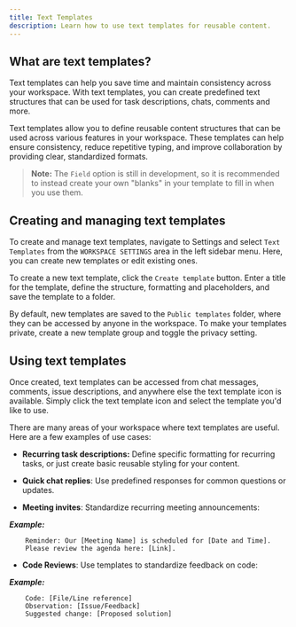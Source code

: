 ```yaml
---
title: Text Templates
description: Learn how to use text templates for reusable content.
---
```


## What are text templates?

Text templates can help you save time and maintain consistency across your workspace. With text templates, you can create predefined text structures that can be used for task descriptions, chats, comments and more.

Text templates allow you to define reusable content structures that can be used across various features in your workspace. These templates can help ensure consistency, reduce repetitive typing, and improve collaboration by providing clear, standardized formats.

> **Note:** The `Field` option is still in development, so it is recommended to instead create your own "blanks" in your template to fill in when you use them.

## Creating and managing text templates

To create and manage text templates, navigate to Settings and select `Text Templates` from the `WORKSPACE SETTINGS` area in the left sidebar menu. Here, you can create new templates or edit existing ones.

To create a new text template, click the `Create template` button. Enter a title for the template, define the structure, formatting and placeholders, and save the template to a folder.

By default, new templates are saved to the `Public templates` folder, where they can be accessed by anyone in the workspace. To make your templates private, create a new template group and toggle the privacy setting.

## Using text templates

Once created, text templates can be accessed from chat messages, comments, issue descriptions, and anywhere else the text template icon is available. Simply click the text template icon and select the template you'd like to use.

There are many areas of your workspace where text templates are useful. Here are a few examples of use cases:

- **Recurring task descriptions:** Define specific formatting for recurring tasks, or just create basic reusable styling for your content.

- **Quick chat replies**: Use predefined responses for common questions or updates.

- **Meeting invites**: Standardize recurring meeting announcements:

**_Example:_**
```
    Reminder: Our [Meeting Name] is scheduled for [Date and Time].
    Please review the agenda here: [Link].
```
- **Code Reviews**: Use templates to standardize feedback on code:

**_Example:_**
```
    Code: [File/Line reference]
    Observation: [Issue/Feedback]
    Suggested change: [Proposed solution]
```